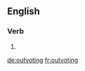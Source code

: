 ==English==

===Verb===
{{head|en|present participle}}

# {{present participle of|outvote|lang=en}}

[[de:outvoting]]
[[fr:outvoting]]